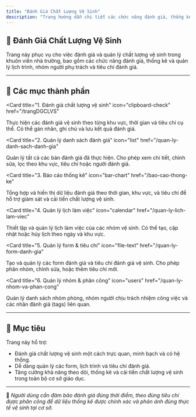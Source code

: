 ```yaml
---
title: "Đánh Giá Chất Lượng Vệ Sinh"
description: "Trang hướng dẫn chi tiết các chức năng đánh giá, thống kê và quản lý liên quan đến chất lượng vệ sinh trong Trường Đại học Sư Phạm TP.HCM."
---
```


## 🧼 Đánh Giá Chất Lượng Vệ Sinh

Trang này phục vụ cho việc đánh giá và quản lý chất lượng vệ sinh trong khuôn viên nhà trường, bao gồm các chức năng đánh giá, thống kê và quản lý lịch trình, nhóm người phụ trách và tiêu chí đánh giá.

---

## 📌 Các mục thành phần

<CardGroup cols="3">

<Card
  title="1. Đánh giá chất lượng vệ sinh"
  icon="clipboard-check"
  href="/trangDGCLVS"
>
  Thực hiện các đánh giá vệ sinh theo từng khu vực, thời gian và tiêu chí cụ thể. Có thể gán nhãn, ghi chú và lưu kết quả đánh giá.
</Card>

<Card
  title="2. Quản lý danh sách đánh giá"
  icon="list"
  href="/quan-ly-danh-sach-danh-gia"
>
  Quản lý tất cả các bản đánh giá đã thực hiện. Cho phép xem chi tiết, chỉnh sửa, lọc theo khu vực, tiêu chí hoặc người đánh giá.
</Card>

<Card
  title="3. Báo cáo thống kê"
  icon="bar-chart"
  href="/bao-cao-thong-ke"
>
  Tổng hợp và hiển thị dữ liệu đánh giá theo thời gian, khu vực, và tiêu chí để hỗ trợ giám sát và cải tiến chất lượng vệ sinh.
</Card>

<Card
  title="4. Quản lý lịch làm việc"
  icon="calendar"
  href="/quan-ly-lich-lam-viec"
>
  Thiết lập và quản lý lịch làm việc của các nhóm vệ sinh. Có thể tạo, cập nhật hoặc hủy lịch theo ngày và khu vực.
</Card>

<Card
  title="5. Quản lý form & tiêu chí"
  icon="file-text"
  href="/quan-ly-form-danh-gia"
>
  Tạo và quản lý các form đánh giá và tiêu chí đánh giá vệ sinh. Cho phép phân nhóm, chỉnh sửa, hoặc thêm tiêu chí mới.
</Card>

<Card
  title="6. Quản lý nhóm & phân công"
  icon="users"
  href="/quan-ly-nhom-va-phan-cong"
>
  Quản lý danh sách nhóm phòng, nhóm người chịu trách nhiệm công việc và các nhãn đánh giá (tags) liên quan.
</Card>

</CardGroup>

---

## 🎯 Mục tiêu

Trang này hỗ trợ:

- Đánh giá chất lượng vệ sinh một cách trực quan, minh bạch và có hệ thống.
- Dễ dàng quản lý các form, lịch trình và tiêu chí đánh giá.
- Tăng cường khả năng theo dõi, thống kê và cải tiến chất lượng vệ sinh trong toàn bộ cơ sở giáo dục.

---

📍 *Người dùng cần đảm bảo đánh giá đúng thời điểm, theo đúng tiêu chí được phân công để dữ liệu thống kê được chính xác và phản ánh đúng thực tế vệ sinh tại cơ sở.*
